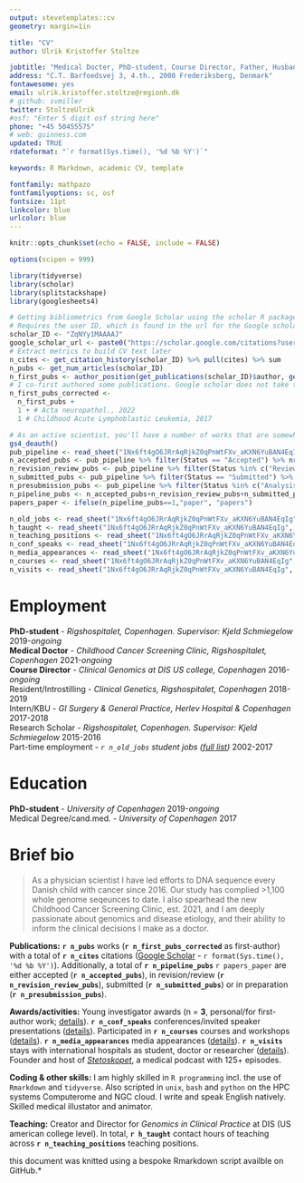 ---
output: stevetemplates::cv
geometry: margin=1in

title: "CV"
author: Ulrik Kristoffer Stoltze

jobtitle: "Medical Docter, PhD-student, Course Director, Father, Husband"
address: "C.T. Barfoedsvej 3, 4.th., 2000 Frederiksberg, Denmark"
fontawesome: yes
email: ulrik.kristoffer.stoltze@regionh.dk  
# github: svmiller
twitter: StoltzeUlrik
#osf: "Enter 5 digit osf string here"
phone: "+45 50455575"
# web: guinness.com
updated: TRUE
rdateformat: "`r format(Sys.time(), '%d %b %Y')`"

keywords: R Markdown, academic CV, template

fontfamily: mathpazo
fontfamilyoptions: sc, osf
fontsize: 11pt
linkcolor: blue
urlcolor: blue
---

```{r setup, include=FALSE}
knitr::opts_chunk$set(echo = FALSE, include = FALSE)

options(scipen = 999)

library(tidyverse)
library(scholar)
library(splitstackshape)
library(googlesheets4)
```

```{r}
# Getting bibliometrics from Google Scholar using the scholar R package
# Requires the user ID, which is found in the url for the Google scholar profile page
scholar_ID <- "ZqNYy1MAAAAJ"
google_scholar_url <- paste0("https://scholar.google.com/citations?user=", scholar_ID)
# Extract metrics to build CV text later
n_cites <- get_citation_history(scholar_ID) %>% pull(cites) %>% sum
n_pubs <- get_num_articles(scholar_ID)
n_first_pubs <- author_position(get_publications(scholar_ID)$author, get_profile(scholar_ID)$name) %>% filter(Position == 1) %>% nrow()
# I co-first authored some publications. Google scholar does not take this into account, so this has to be added manually.
n_first_pubs_corrected <- 
  n_first_pubs + 
  1 + # Acta neuropathol., 2022
  1 # Childhood Acute Lymphoblastic Leukemia, 2017

# As an active scientist, you'll have a number of works that are somewhere in the publication pipeline. To reflect this I created a list where I track the process. Accessed with the googlesheets package.
gs4_deauth()
pub_pipeline <- read_sheet("1Nx6ft4gO6JRrAqRjkZ0qPnWtFXv_aKXN6YuBAN4EqIg", range = "pipe")
n_accepted_pubs <- pub_pipeline %>% filter(Status == "Accepted") %>% nrow()
n_revision_review_pubs <- pub_pipeline %>% filter(Status %in% c("Review","Revision")) %>% nrow()
n_submitted_pubs <- pub_pipeline %>% filter(Status == "Submitted") %>% nrow()
n_presubmission_pubs <- pub_pipeline %>% filter(Status %in% c("Analysis","Preparation")) %>% nrow()
n_pipeline_pubs <- n_accepted_pubs+n_revision_review_pubs+n_submitted_pubs+n_presubmission_pubs
papers_paper <- ifelse(n_pipeline_pubs==1,"paper", "papers")

n_old_jobs <- read_sheet("1Nx6ft4gO6JRrAqRjkZ0qPnWtFXv_aKXN6YuBAN4EqIg", range = "old_jobs") %>% nrow()
h_taught <- read_sheet("1Nx6ft4gO6JRrAqRjkZ0qPnWtFXv_aKXN6YuBAN4EqIg", range = "teaching") %>% pull(Duration) %>% sum/60
n_teaching_positions <- read_sheet("1Nx6ft4gO6JRrAqRjkZ0qPnWtFXv_aKXN6YuBAN4EqIg", range = "teaching") %>% distinct(Subject) %>% nrow()
n_conf_speaks <- read_sheet("1Nx6ft4gO6JRrAqRjkZ0qPnWtFXv_aKXN6YuBAN4EqIg", range = "Conferences_and_invited_speaker") %>% nrow()
n_media_appearances <- read_sheet("1Nx6ft4gO6JRrAqRjkZ0qPnWtFXv_aKXN6YuBAN4EqIg", range = "media") %>% nrow()
n_courses <- read_sheet("1Nx6ft4gO6JRrAqRjkZ0qPnWtFXv_aKXN6YuBAN4EqIg", range = "courses_workshops") %>% nrow()
n_visits <- read_sheet("1Nx6ft4gO6JRrAqRjkZ0qPnWtFXv_aKXN6YuBAN4EqIg", range = "clinical_research_stays_abroad") %>% nrow()
```


# Employment

**PhD-student** - _Rigshospitalet, Copenhagen. Supervisor: Kjeld Schmiegelow_ \hfill 2019-*ongoing*  
**Medical Doctor** - _Childhood Cancer Screening Clinic, Rigshospitalet, Copenhagen_ \hfill 2021-*ongoing*  
**Course Director** - _Clinical Genomics at DIS US college, Copenhagen_ \hfill 2016-*ongoing*  
Resident/Introstilling - _Clinical Genetics, Rigshospitalet, Copenhagen_ \hfill 2018-2019  
Intern/KBU - _GI Surgery & General Practice, Herlev Hospital & Copenhagen_ \hfill 2017-2018  
Research Scholar - _Rigshospitalet, Copenhagen. Supervisor: Kjeld Schmiegelow_ \hfill 2015-2016  
Part-time employment - _`r n_old_jobs` student jobs ([full list](https://docs.google.com/spreadsheets/d/1Nx6ft4gO6JRrAqRjkZ0qPnWtFXv_aKXN6YuBAN4EqIg/edit#gid=1077861467))_  \hfill 2002-2017  

# Education
**PhD-student** - _University of Copenhagen_ \hfill 2019-*ongoing*  
Medical Degree/cand.med. - _University of Copenhagen_ \hfill 2017

# Brief bio

> As a physician scientist I have led efforts to DNA sequence every Danish child with cancer since 2016. Our study has complied >1,100 whole genome seqeunces to date. I also spearhead the new Childhood Cancer Screening Clinic, est. 2021, and I am deeply passionate about genomics and disease etiology, and their ability to inform the clinical decisions I make as a doctor.


**Publications:** **`r n_pubs`** works (**`r n_first_pubs_corrected`** as first-author) with a total of **`r n_cites`** citations ([Google Scholar](`r google_scholar_url`) - `r format(Sys.time(), '%d %b %Y')`). Additionally, a total of **`r n_pipeline_pubs`** `r papers_paper` are either accepted (**`r n_accepted_pubs`**), in revision/review (**`r n_revision_review_pubs`**), submitted (**`r n_submitted_pubs`**) or in preparation (**`r n_presubmission_pubs`**).

**Awards/activities:** Young investigator awards (n = **3**, personal/for first-author work; [details](https://docs.google.com/spreadsheets/d/1Nx6ft4gO6JRrAqRjkZ0qPnWtFXv_aKXN6YuBAN4EqIg/edit#gid=81416031)).
**`r n_conf_speaks`** conferences/invited speaker presentations ([details](https://docs.google.com/spreadsheets/d/1Nx6ft4gO6JRrAqRjkZ0qPnWtFXv_aKXN6YuBAN4EqIg/edit#gid=865149923)).
Participated in **`r n_courses`** courses and workshops ([details](https://docs.google.com/spreadsheets/d/1Nx6ft4gO6JRrAqRjkZ0qPnWtFXv_aKXN6YuBAN4EqIg/edit#gid=1863292302)). 
**`r n_media_appearances`** media appearances ([details](https://docs.google.com/spreadsheets/d/1Nx6ft4gO6JRrAqRjkZ0qPnWtFXv_aKXN6YuBAN4EqIg/edit#gid=189459738)). **`r n_visits`** stays with international hospitals as student, doctor or researcher ([details](https://docs.google.com/spreadsheets/d/1Nx6ft4gO6JRrAqRjkZ0qPnWtFXv_aKXN6YuBAN4EqIg/edit#gid=404877154)).
Founder and host of *[Stetoskopet](https://stetoskopet.nu/)*, a medical podcast with 125+ episodes.

**Coding & other skills:** I am highly skilled in `R programming` incl. the use of `Rmarkdown` and `tidyverse`. Also scripted in `unix`, `bash` and `python` on the HPC systems Computerome and NGC cloud. I write and speak English natively. Skilled medical illustator and animator.

**Teaching:** Creator and Director for *Genomics in Clinical Practice* at DIS (US american college level). In total, **`r h_taught`** contact hours of teaching across **`r n_teaching_positions`** teaching positions.

  

\hfill *this document was knitted using a bespoke Rmarkdown script availble on GitHub.*